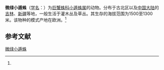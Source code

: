 {{Speciesbox
| name = 微绿小遁蛛
| status = 
| status_system = 
| image = Andělské schody (13).jpg
| genus = Micrommata
| species = virescens
| authority = (Clerck, 1757)<ref name='id14469'>{{cite web| url =http://www.bioinfo.cn/db05/BjdwSpecies.php?action=view&id=14469| title =微绿小遁蛛| work =《中国动物物种编目数据库》| publisher =中国科学院微生物研究所| author =中国科学院动物研究所| accessdate =2009-04-28| deadurl =yes| archiveurl =https://web.archive.org/web/20160305041852/http://www.bioinfo.cn/db05/BjdwSpecies.php?action=view&id=14469| archivedate =2016-03-05}}</ref>
}}

'''微绿小遁蛛'''（[[学名|学名]]：{{lang|la|''Micrommata virescens''}}）为[[巨蟹蛛科|巨蟹蛛科]][[小遁蛛属|小遁蛛属]]的动物。分布于古北区以及[[中国大陆|中国大陆]]的[[吉林|吉林]]、[[新疆|新疆]]等地，一般生活于灌木丛及草丛。其生存的海拔范围为1500至1300米。该物种的模式产地在欧洲。<ref name='id14469'/>

== 参考文献 ==
{{reflist}}

{{Wikispecies|Micrommata virescens}}
{{Taxonbar|from=Q403009}}

[[Category:小遁蛛属|微绿小遁蛛]]


{{蜘蛛小作品}}